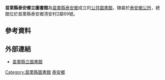 {{Unreferenced |time=2014-12-20T16:43:49+00:00 }}
{{Expand|time=2014-12-20}}
{{Infobox library
| library_name       = 苗栗縣泰安鄉立圖書館
| library_logo       = 
| image              = 
| caption            = 
| location           = [[苗栗縣|苗栗縣]][[泰安鄉|泰安鄉]]清安村2鄰69號
| type               = 
| num_branches       = 
| num_employees      =
| established        = 
| items_collected    = 
| collection_size    = 
| legal_deposit      = 
| req_to_access      = 開放予任何需要使用館藏與服務者
| budget             = 
| director           = 
| website            =[http://www.miaoli.gov.tw/taian_township/normalSingle.php?forewordTypeID=0&frontTitleMenuID=2646 苗栗縣泰安鄉立圖書館]
}}

'''苗栗縣泰安鄉立圖書館'''為[[苗栗縣|苗栗縣]][[泰安鄉|泰安鄉]]成立的[[公共圖書館|公共圖書館]]，隸屬於[[泰安鄉公所|泰安鄉公所]]，總館位於苗栗縣泰安鄉清安村2鄰69號。

== 參考資料 ==
{{reflist}}

== 外部連結 ==
*[http://lib.miaoli.gov.tw/ 苗栗縣立圖書館]

{{中華民國公立圖書館}}
{{悠遊卡}}

[[Category:苗栗縣圖書館|Category:苗栗縣圖書館]]
[[Category:泰安鄉|]]
